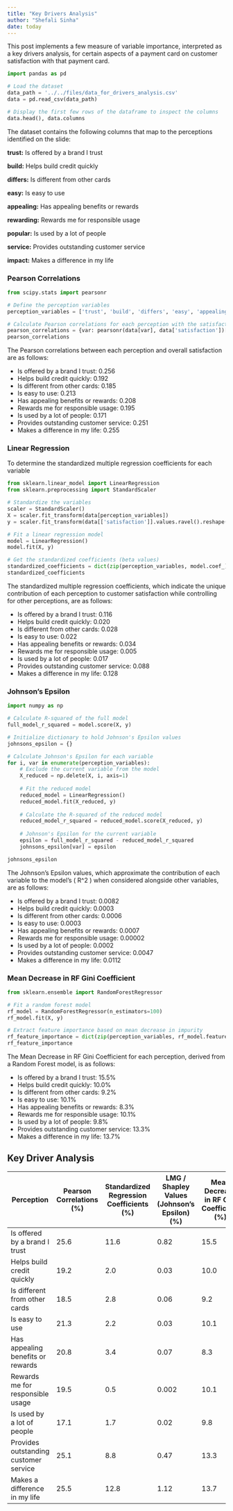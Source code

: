 ```yaml
---
title: "Key Drivers Analysis"
author: "Shefali Sinha"
date: today
---
```



This post implements a few measure of variable importance, interpreted as a key drivers analysis, for certain aspects of a payment card on customer satisfaction with that payment card.

```python
import pandas as pd

# Load the dataset
data_path = '../../files/data_for_drivers_analysis.csv'
data = pd.read_csv(data_path)

# Display the first few rows of the dataframe to inspect the columns
data.head(), data.columns
```

The dataset contains the following columns that map to the perceptions identified on the slide:

**trust:** Is offered by a brand I trust

**build:** Helps build credit quickly

**differs:** Is different from other cards

**easy:** Is easy to use

**appealing:** Has appealing benefits or rewards

**rewarding:** Rewards me for responsible usage

**popular:** Is used by a lot of people

**service:** Provides outstanding customer service

**impact:** Makes a difference in my life

### Pearson Correlations

```python
from scipy.stats import pearsonr

# Define the perception variables
perception_variables = ['trust', 'build', 'differs', 'easy', 'appealing', 'rewarding', 'popular', 'service', 'impact']

# Calculate Pearson correlations for each perception with the satisfaction variable
pearson_correlations = {var: pearsonr(data[var], data['satisfaction'])[0] for var in perception_variables}
pearson_correlations

```

The Pearson correlations between each perception and overall satisfaction are as follows:

- Is offered by a brand I trust: 0.256
- Helps build credit quickly: 0.192
- Is different from other cards: 0.185
- Is easy to use: 0.213
- Has appealing benefits or rewards: 0.208
- Rewards me for responsible usage: 0.195
- Is used by a lot of people: 0.171
- Provides outstanding customer service: 0.251
- Makes a difference in my life: 0.255

### Linear Regression
To determine the standardized multiple regression coefficients for each variable

```python
from sklearn.linear_model import LinearRegression
from sklearn.preprocessing import StandardScaler

# Standardize the variables
scaler = StandardScaler()
X = scaler.fit_transform(data[perception_variables])
y = scaler.fit_transform(data[['satisfaction']].values.ravel().reshape(-1, 1)).ravel()

# Fit a linear regression model
model = LinearRegression()
model.fit(X, y)

# Get the standardized coefficients (beta values)
standardized_coefficients = dict(zip(perception_variables, model.coef_))
standardized_coefficients

```

The standardized multiple regression coefficients, which indicate the unique contribution of each perception to customer satisfaction while controlling for other perceptions, are as follows:

- Is offered by a brand I trust: 0.116
- Helps build credit quickly: 0.020
- Is different from other cards: 0.028
- Is easy to use: 0.022
- Has appealing benefits or rewards: 0.034
- Rewards me for responsible usage: 0.005
- Is used by a lot of people: 0.017
- Provides outstanding customer service: 0.088
- Makes a difference in my life: 0.128

### Johnson's Epsilon

```python
import numpy as np

# Calculate R-squared of the full model
full_model_r_squared = model.score(X, y)

# Initialize dictionary to hold Johnson's Epsilon values
johnsons_epsilon = {}

# Calculate Johnson's Epsilon for each variable
for i, var in enumerate(perception_variables):
    # Exclude the current variable from the model
    X_reduced = np.delete(X, i, axis=1)
    
    # Fit the reduced model
    reduced_model = LinearRegression()
    reduced_model.fit(X_reduced, y)
    
    # Calculate the R-squared of the reduced model
    reduced_model_r_squared = reduced_model.score(X_reduced, y)
    
    # Johnson's Epsilon for the current variable
    epsilon = full_model_r_squared - reduced_model_r_squared
    johnsons_epsilon[var] = epsilon

johnsons_epsilon

```

The Johnson's Epsilon values, which approximate the contribution of each variable to the model's \( R^2 \)
when considered alongside other variables, are as follows:

- Is offered by a brand I trust: 0.0082
- Helps build credit quickly: 0.0003
- Is different from other cards: 0.0006
- Is easy to use: 0.0003
- Has appealing benefits or rewards: 0.0007
- Rewards me for responsible usage: 0.00002
- Is used by a lot of people: 0.0002
- Provides outstanding customer service: 0.0047
- Makes a difference in my life: 0.0112

### Mean Decrease in RF Gini Coefficient

```python
from sklearn.ensemble import RandomForestRegressor

# Fit a random forest model
rf_model = RandomForestRegressor(n_estimators=100)
rf_model.fit(X, y)

# Extract feature importance based on mean decrease in impurity
rf_feature_importance = dict(zip(perception_variables, rf_model.feature_importances_))
rf_feature_importance

```

The Mean Decrease in RF Gini Coefficient for each perception, derived from a Random Forest model, is as follows:

- Is offered by a brand I trust: 15.5%
- Helps build credit quickly: 10.0%
- Is different from other cards: 9.2%
- Is easy to use: 10.1%
- Has appealing benefits or rewards: 8.3%
- Rewards me for responsible usage: 10.1%
- Is used by a lot of people: 9.8%
- Provides outstanding customer service: 13.3%
- Makes a difference in my life: 13.7%

## Key Driver Analysis

| **Perception**                          | **Pearson Correlations (%)** | **Standardized Regression Coefficients (%)** | **LMG / Shapley Values (Johnson's Epsilon) (%)** | **Mean Decrease in RF Gini Coefficient (%)** |
|-----------------------------------------|-------------------------------|------------------------------------------------|--------------------------------------------------|-----------------------------------------------|
| Is offered by a brand I trust           | 25.6                          | 11.6                                           | 0.82                                             | 15.5                                          |
| Helps build credit quickly              | 19.2                          | 2.0                                            | 0.03                                             | 10.0                                          |
| Is different from other cards           | 18.5                          | 2.8                                            | 0.06                                             | 9.2                                           |
| Is easy to use                          | 21.3                          | 2.2                                            | 0.03                                             | 10.1                                          |
| Has appealing benefits or rewards       | 20.8                          | 3.4                                            | 0.07                                             | 8.3                                           |
| Rewards me for responsible usage        | 19.5                          | 0.5                                            | 0.002                                            | 10.1                                          |
| Is used by a lot of people              | 17.1                          | 1.7                                            | 0.02                                             | 9.8                                           |
| Provides outstanding customer service   | 25.1                          | 8.8                                            | 0.47                                             | 13.3                                          |
| Makes a difference in my life           | 25.5                          | 12.8                                           | 1.12                                             | 13.7                                          |









